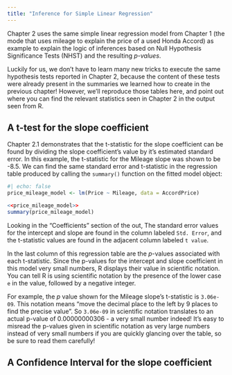 ```yaml
---
title: "Inference for Simple Linear Regression"
---
```


Chapter 2 uses the same simple linear regression model from Chapter 1 (the mode that uses mileage to explain the price of a used Honda Accord) as example to explain the logic of inferences based on Null Hypothesis Significance Tests (NHST) and the resulting *p-values*.

Luckily for us, we don't have to learn many new tricks to execute the same hypothesis tests reported in Chapter 2, because the content of these tests were already present in the summaries we learned how to create in the previous chapter! However, we'll reproduce those tables here, and point out where you can find the relevant statistics seen in Chapter 2 in the output seen from R.

## A t-test for the slope coefficient

Chapter 2.1 demonstrates that the t-statistic for the slope coefficient can be found by dividing the slope coefficient's value by it's estimated standard error. In this example, the t-statistic for the Mileage slope was shown to be -8.5. We can find the same standard error and t-statistic in the regression table produced by calling the `summary()` function on the fitted model object:

```r
#| echo: false
price_mileage_model <- lm(Price ~ Mileage, data = AccordPrice)
```

```r
<<price_mileage_model>>
summary(price_mileage_model)
```

Looking in the "Coefficients" section of the out, The standard error values for the intercept and slope are found in the column labeled `Std. Error`, and the t-statistic values are found in the adjacent column labeled `t value`.

In the last column of this regression table are the *p*-values associated with each t-statistic. Since the p-values for the intercept and slope coefficient in this model very small numbers, R displays their value in scientific notation. You can tell R is using scientific notation by the presence of the lower case `e` in the value, followed by a negative integer.

For example, the *p* value shown for the Mileage slope's t-statistic is `3.06e-09`. This notation means "move the decimal place to the left by 9 places to find the precise value". So `3.06e-09` in scientific notation translates to an actual p-value of 0.00000000306 - a very small number indeed! It's easy to misread the p-values given in scientific notation as very large numbers instead of very small numbers if you are quickly glancing over the table, so be sure to read them carefully!

## A Confidence Interval for the slope coefficient
